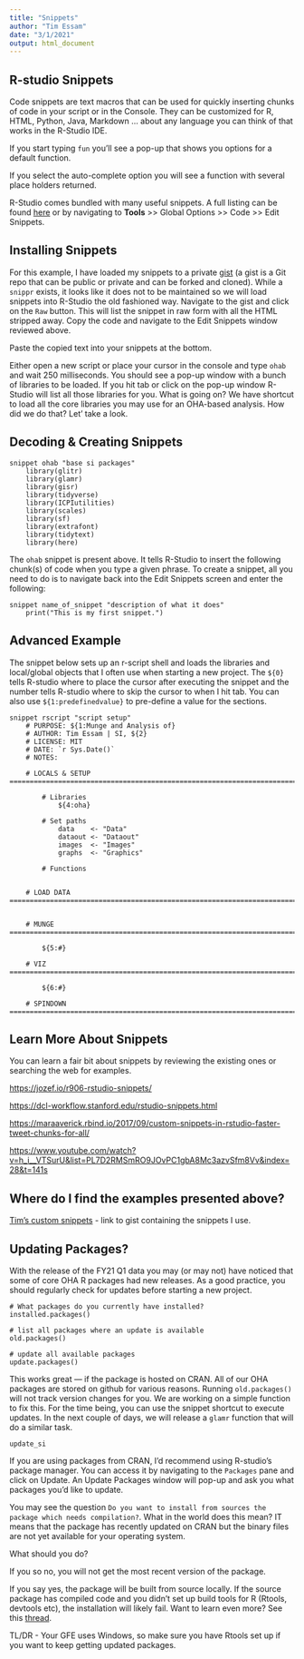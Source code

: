 ```yaml
---
title: "Snippets"
author: "Tim Essam"
date: "3/1/2021"
output: html_document
---
```


## R-studio Snippets

Code snippets are text macros that can be used for quickly inserting chunks of code in your script or in the Console. They can be customized for R, HTML, Python, Java, Markdown ... about any language you can think of that works in the R-Studio IDE.

If you start typing `fun` you'll see a pop-up that shows you options for a default function.

If you select the auto-complete option you will see a function with several place holders returned.

R-Studio comes bundled with many useful snippets. A full listing can be found [here](https://support.rstudio.com/hc/en-us/articles/204463668-Code-Snippets) or by navigating to **Tools** \>\> Global Options \>\> Code \>\> Edit Snippets.

## Installing Snippets

For this example, I have loaded my snippets to a private [gist](https://gist.github.com/tessam30/d4098c1b0cbd09c616bd924fd1a208c8) (a gist is a Git repo that can be public or private and can be forked and cloned). While a `snippr` exists, it looks like it does not to be maintained so we will load snippets into R-Studio the old fashioned way. Navigate to the gist and click on the `Raw` button. This will list the snippet in raw form with all the HTML stripped away. Copy the code and navigate to the Edit Snippets window reviewed above.

Paste the copied text into your snippets at the bottom.

Either open a new script or place your cursor in the console and type `ohab` and wait 250 milliseconds. You should see a pop-up window with a bunch of libraries to be loaded. If you hit tab or click on the pop-up window R-Studio will list all those libraries for you. What is going on? We have shortcut to load all the core libraries you may use for an OHA-based analysis. How did we do that? Let' take a look.

## Decoding & Creating Snippets

    snippet ohab "base si packages"
    	library(glitr)
    	library(glamr)
    	library(gisr)
    	library(tidyverse)
    	library(ICPIutilities)
    	library(scales)
    	library(sf)
    	library(extrafont)
    	library(tidytext)
    	library(here)

The `ohab` snippet is present above. It tells R-Studio to insert the following chunk(s) of code when you type a given phrase. To create a snippet, all you need to do is to navigate back into the Edit Snippets screen and enter the following:

    snippet name_of_snippet "description of what it does"
    	print("This is my first snippet.")

## Advanced Example 

The snippet below sets up an r-script shell and loads the libraries and local/global objects that I often use when starting a new project. The `${0}` tells R-studio where to place the cursor after executing the snippet and the number tells R-studio where to skip the cursor to when I hit tab. You can also use `${1:predefinedvalue}` to pre-define a value for the sections.

    snippet rscript "script setup"
    	# PURPOSE: ${1:Munge and Analysis of}
    	# AUTHOR: Tim Essam | SI, ${2}
    	# LICENSE: MIT
    	# DATE: `r Sys.Date()`
    	# NOTES:

    	# LOCALS & SETUP ==========================================================================
    	
    		# Libraries
    			${4:oha}
    		
    		# Set paths	
    			data 	<- "Data"
    			dataout <- "Dataout"
    			images  <- "Images"
    			graphs  <- "Graphics"
    			
    		# Functions	
    		
    	
    	# LOAD DATA ============================================================================	
    		
    	
    	# MUNGE ============================================================================
    		
    		${5:#}	
    		
    	# VIZ ============================================================================

    		${6:#}	
    	
    	# SPINDOWN ============================================================================

## Learn More About Snippets

You can learn a fair bit about snippets by reviewing the existing ones or searching the web for examples.

<https://jozef.io/r906-rstudio-snippets/>

<https://dcl-workflow.stanford.edu/rstudio-snippets.html>

<https://maraaverick.rbind.io/2017/09/custom-snippets-in-rstudio-faster-tweet-chunks-for-all/>

<https://www.youtube.com/watch?v=h_i__VTSurU&list=PL7D2RMSmRO9JOvPC1gbA8Mc3azvSfm8Vv&index=28&t=141s>

## Where do I find the examples presented above?

[Tim's custom snippets](https://gist.github.com/tessam30/d4098c1b0cbd09c616bd924fd1a208c8) - link to gist containing the snippets I use.

## Updating Packages?

With the release of the FY21 Q1 data you may (or may not) have noticed that some of core OHA R packages had new releases. As a good practice, you should regularly check for updates before starting a new project.

    # What packages do you currently have installed?
    installed.packages()

    # list all packages where an update is available
    old.packages()

    # update all available packages
    update.packages()

This works great --- if the package is hosted on CRAN. All of our OHA packages are stored on github for various reasons. Running `old.packages()` will not track version changes for you. We are working on a simple function to fix this. For the time being, you can use the snippet shortcut to execute updates. In the next couple of days, we will release a `glamr` function that will do a similar task.

`update_si`

If you are using packages from CRAN, I'd recommend using R-studio's package manager. You can access it by navigating to the `Packages` pane and click on Update. An Update Packages window will pop-up and ask you what packages you'd like to update.

You may see the question `Do you want to install from sources the package which needs compilation?`. What in the world does this mean? IT means that the package has recently updated on CRAN but the binary files are not yet available for your operating system.

What should you do?

If you so no, you will not get the most recent version of the package.

If you say yes, the package will be built from source locally. If the source package has compiled code and you didn't set up build tools for R (Rtools, devtools etc), the installation will likely fail. Want to learn even more? See this [thread](https://community.rstudio.com/t/meaning-of-common-message-when-install-a-package-there-are-binary-versions-available-but-the-source-versions-are-later/2431/6).

TL/DR - Your GFE uses Windows, so make sure you have Rtools set up if you want to keep getting updated packages.
